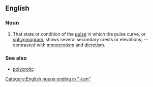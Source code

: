 ==English==

===Noun===
{{head|en|noun}}

# {{physiology}} That state or condition of the [[pulse]] in which the pulse curve, or [[sphygmogram]], shows several secondary crests or elevations; -- contrasted with [[monocrotism]] and [[dicrotism]].

===See also===
* [[polycrotic]]

[[Category:English nouns ending in "-ism"]]